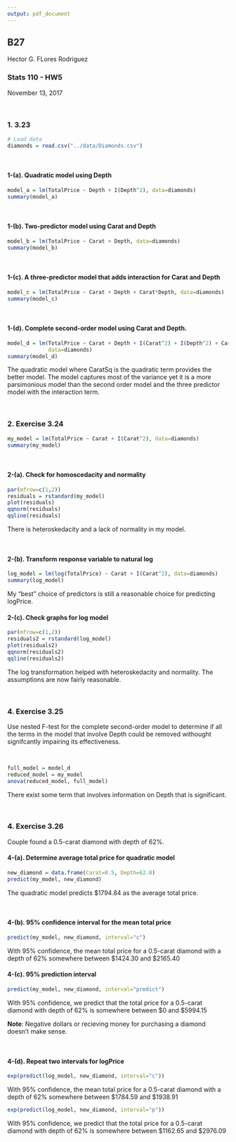 ```yaml
---
output: pdf_document
---
```


## B27 \
Hector G. FLores Rodriguez

### Stats 110 - HW5 \
November 13, 2017

<br>

### 1. 3.23
```r
# Load data
diamonds = read.csv("../data/Diamonds.csv")
```

<br>

#### 1-(a). Quadratic model using Depth
```r
model_a = lm(TotalPrice ~ Depth + I(Depth^2), data=diamonds)
summary(model_a)
```

<br>

#### 1-(b). Two-predictor model using Carat and Depth
```r
model_b = lm(TotalPrice ~ Carat + Depth, data=diamonds)
summary(model_b)
```

<br>

#### 1-(c). A three-predictor model that adds interaction for Carat and Depth
```r
model_c = lm(TotalPrice ~ Carat + Depth + Carat*Depth, data=diamonds)
summary(model_c)
```

<br>

#### 1-(d). Complete second-order model using Carat and Depth.
```r
model_d = lm(TotalPrice ~ Carat + Depth + I(Carat^2) + I(Depth^2) + Carat*Depth,
             data=diamonds)
summary(model_d)
```

The quadratic model where CaratSq is the quadratic term provides the better model. The model captures most of the variance yet it is a more parsimonious model than the second order model and the three predictor model with the interaction term. 

<br>

### 2. Exercise 3.24

```r
my_model = lm(TotalPrice ~ Carat + I(Carat^2), data=diamonds)
summary(my_model)
```

<br>

#### 2-(a). Check for homoscedacity and normality
```r
par(mfrow=c(1,2))
residuals = rstandard(my_model)
plot(residuals)
qqnorm(residuals)
qqline(residuals)
```

There is heteroskedacity and a lack of normality in my model.

<br>

#### 2-(b). Transform response variable to natural log
```r
log_model = lm(log(TotalPrice) ~ Carat + I(Carat^2), data=diamonds)
summary(log_model)
```
My "best" choice of predictors is still a reasonable choice for predicting logPrice.

#### 2-(c). Check graphs for log model
```r
par(mfrow=c(1,2))
residuals2 = rstandard(log_model)
plot(residuals2)
qqnorm(residuals2)
qqline(residuals2)
```
The log transformation helped with heteroskedacity and normality. The assumptions are now fairly reasonable.

<br>

### 4. Exercise 3.25
Use nested F-test for the complete second-order model to determine if all the terms in the model that involve Depth could be removed withought signifcantly impairing its effectiveness.

<br>

```r
full_model = model_d
reduced_model = my_model
anova(reduced_model, full_model)
```

There exist some term that involves information on Depth that is significant.

<br>

### 4. Exercise 3.26
Couple found a 0.5-carat diamond with depth of 62%.

#### 4-(a). Determine average total price for quadratic model

```r
new_diamond = data.frame(Carat=0.5, Depth=62.0)
predict(my_model, new_diamond)
```

The quadratic model predicts $1794.84 as the average total price.

<br>

#### 4-(b). 95% confidence interval for the mean total price
```r
predict(my_model, new_diamond, interval="c")
```

With 95% confidence, the mean total price for a 0.5-carat diamond with a depth of 62% somewhere between $1424.30 and $2165.40

#### 4-(c). 95% prediction interval
```r
predict(my_model, new_diamond, interval="predict")
```
With 95% confidence, we predict that the total price for a 0.5-carat diamond with depth of 62% is somewhere between $0 and $5994.15

**Note**: Negative dollars or recieving money for purchasing a diamond doesn't make sense.

<br>

#### 4-(d). Repeat two intervals for logPrice
```r
exp(predict(log_model, new_diamond, interval="c"))
```

With 95% confidence, the mean total price for a 0.5-carat diamond with a depth of 62% somewhere between $1784.59 and $1938.91

```r
exp(predict(log_model, new_diamond, interval="p"))
```

With 95% confidence, we predict that the total price for a 0.5-carat diamond with depth of 62% is somewhere between $1162.65 and $2976.09
